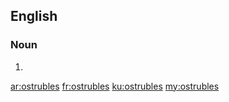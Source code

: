 ==English==

===Noun===
{{head|en|plural}}

# {{plural of|ostruble|lang=en}}

[[ar:ostrubles]]
[[fr:ostrubles]]
[[ku:ostrubles]]
[[my:ostrubles]]